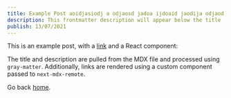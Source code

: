 ```yaml
---
title: Example Post aoidjasiodj a odjaosd jadoa ijdoaid jaodija odjaod ijoi
description: This frontmatter description will appear below the title
publish: 13/07/2021
---
```


This is an example post, with a [link](https://nextjs.org) and a React component:

<TestComponent name="next-mdx-remote" />

The title and description are pulled from the MDX file and processed using `gray-matter`. Additionally, links are rendered using a custom component passed to `next-mdx-remote`.

Go back [home](/).
